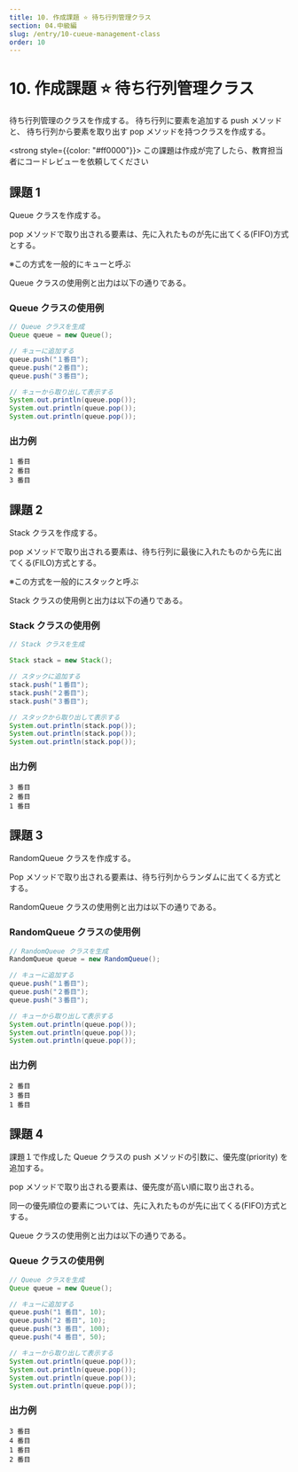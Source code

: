 ```yaml
---
title: 10. 作成課題 ⭐ 待ち行列管理クラス
section: 04.中級編
slug: /entry/10-cueue-management-class
order: 10
---
```


# 10. 作成課題 ⭐ 待ち行列管理クラス

<p className="game-content">待ち行列管理のクラスを作成する。 待ち行列に要素を追加する push メソッドと、
  待ち行列から要素を取り出す pop メソッドを持つクラスを作成する。</p>

<strong style={{color: "#ff0000"}}>
  この課題は作成が完了したら、教育担当者にコードレビューを依頼してください
</strong>

## 課題 1

Queue クラスを作成する。

pop メソッドで取り出される要素は、先に入れたものが先に出てくる(FIFO)方式とする。

※この方式を一般的にキューと呼ぶ

Queue クラスの使用例と出力は以下の通りである。

### Queue クラスの使用例

```java
// Queue クラスを生成
Queue queue = new Queue();

// キューに追加する
queue.push("１番目");
queue.push("２番目");
queue.push("３番目");

// キューから取り出して表示する
System.out.println(queue.pop());
System.out.println(queue.pop());
System.out.println(queue.pop());
```

### 出力例

```
1 番目
2 番目
3 番目
```

## 課題 2

Stack クラスを作成する。

pop メソッドで取り出される要素は、待ち行列に最後に入れたものから先に出てくる(FILO)方式とする。

※この方式を一般的にスタックと呼ぶ

Stack クラスの使用例と出力は以下の通りである。

### Stack クラスの使用例

```java
// Stack クラスを生成

Stack stack = new Stack();

// スタックに追加する
stack.push("１番目");
stack.push("２番目");
stack.push("３番目");

// スタックから取り出して表示する
System.out.println(stack.pop());
System.out.println(stack.pop());
System.out.println(stack.pop());
```

### 出力例

```
3 番目
2 番目
1 番目
```

## 課題 3

RandomQueue クラスを作成する。

Pop メソッドで取り出される要素は、待ち行列からランダムに出てくる方式とする。

RandomQueue クラスの使用例と出力は以下の通りである。

### RandomQueue クラスの使用例

```java
// RandomQueue クラスを生成
RandomQueue queue = new RandomQueue();

// キューに追加する
queue.push("１番目");
queue.push("２番目");
queue.push("３番目");

// キューから取り出して表示する
System.out.println(queue.pop());
System.out.println(queue.pop());
System.out.println(queue.pop());
```

### 出力例

```
2 番目
3 番目
1 番目
```

## 課題 4

課題１で作成した Queue クラスの push メソッドの引数に、優先度(priority) を追加する。

pop メソッドで取り出される要素は、優先度が高い順に取り出される。

同一の優先順位の要素については、先に入れたものが先に出てくる(FIFO)方式とする。

Queue クラスの使用例と出力は以下の通りである。

### Queue クラスの使用例

```java
// Queue クラスを生成
Queue queue = new Queue();

// キューに追加する
queue.push("1 番目", 10);
queue.push("2 番目", 10);
queue.push("3 番目", 100);
queue.push("4 番目", 50);

// キューから取り出して表示する
System.out.println(queue.pop());
System.out.println(queue.pop());
System.out.println(queue.pop());
System.out.println(queue.pop());
```

### 出力例

```
3 番目
4 番目
1 番目
2 番目
```
